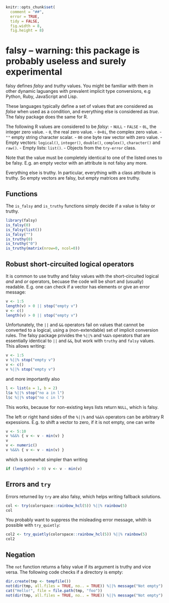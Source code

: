 
```r
knitr::opts_chunk$set(
  comment = "##",
  error = TRUE,
  tidy = FALSE,
  fig.width = 8,
  fig.height = 8)
```

# falsy -- warning: this package is probably useless and surely experimental

falsy defines *falsy* and *truthy* values. You might be familiar with them
in other dynamic laguanges with prevalent implicit type conversions,
e.g Python, Ruby, JavaScript and Lisp.

These languages typically define a set of values that are considered as
*false* when used as a condition, and everything else is considered as
*true*. The falsy package does the same for R.

The following R values are considered to be *falsy*:
- `NULL`
- `FALSE`
- `0L`, the integer zero value.
- `0`, the real zero value.
- `0+0i`, the complex zero value.
- `""` empty string character scalar.
- `00` one byte raw vector with zero value.
- Empty vectors: `logical()`, `integer()`, `double()`, `complex()`,
  `character()` and `raw()`.
- Empty lists: `list()`.
- Objects from the `try-error` class.

Note that the value must be completely identical to one of the listed ones
to be falsy. E.g. an empty vector with an attribute is not falsy any more.

Everything else is truthy. In particular, everything with a class attribute
is truthy. So empty vectors are falsy, but empty matrices are truthy.

## Functions

The `is_falsy` and `is_truthy` functions simply decide if a value is falsy
or truthy.

```r
library(falsy)
is_falsy(0)
is_falsy(list())
is_falsy("")
is_truthy(0)
is_truthy("0")
is_truthy(matrix(nrow=0, ncol=0))
```

## Robust short-circuited logical operators

It is common to use truthy and falsy values with the short-circuited
logical *and* and *or* operators, becuase the code will be short and
(usually) readable. E.g. one can check if a vector has elements or give an
error message:

```r
v <- 1:5
length(v) > 0 || stop("empty v")
v <- c()
length(v) > 0 || stop("empty v")
```

Unfortunately, the `||` and `&&` operators fail on values that cannot be
converted to a logical, using a (non-extendable) set of implicit conversion
rules. The falsy package privides the `%||%` and `%&&%` operators that are
essentially identical to `||` and `&&`, but work with `truthy` and `falsy`
values. This allows writing:

```r
v <- 1:5
v %||% stop("empty v")
v <- c()
v %||% stop("empty v")
```

and more importantly also 

```r
l <- list(a = 1, b = 2)
l$a %||% stop("no a in l")
l$c %||% stop("no c in l")
```

This works, because for non-existing keys lists return `NULL`, which is
falsy.

The left or right hand sides of the `%||%` and `%&&%` operators can be
arbitrary R expessions. E.g. to shift a vector to zero, if it is not empty,
one can write

```r
v <- 5:10
v %&&% { v <- v - min(v) }
v
v <- numeric()
v %&&% { v <- v - min(v) }
```

which is somewhat simpler than writing

```r
if (length(v) > 0) v <- v - min(v)
```

## Errors and `try`

Errors returned by `try` are also falsy, which helps writing fallback
solutions.

```r
col <- try(colorspace::rainbow_hcl(5)) %||% rainbow(5)
col
```

You probably want to suppress the misleading error message, whith is
possible with `try_quietly`:

```r
col2 <- try_quietly(colorspace::rainbow_hcl(5)) %||% rainbow(5)
col2
```

## Negation

The `not` function returns a falsy value if its argument is truthy and
vice versa. The following code checks if a directory is empty:

```r
dir.create(tmp <- tempfile())
not(dir(tmp, all.files = TRUE, no.. = TRUE)) %||% message("Not empty")
cat("Hello!", file = file.path(tmp, "foo"))
not(dir(tmp, all.files = TRUE, no.. = TRUE)) %||% message("Not empty")
```

